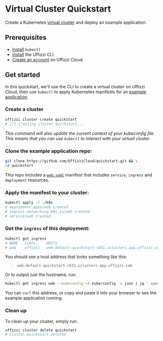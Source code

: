 
# Virtual Cluster Quickstart

Create a Kubernetes [virtual cluster](/core-concepts/ephemeral-environments/virtual-clusters) and deploy an example application.

## Prerequisites

- [Install](https://kubernetes.io/tasks/tools/) `kubectl`
- [Install](installation/cli) the Uffizzi CLI.
- [Create an account](https://app.uffizzi.com) on Uffizzi Cloud.

## Get started

In this quickstart, we'll use the CLI to create a virtual cluster on Uffizzi Cloud, then use `kubectl` to apply Kubernetes manifests for an [example application](https://github.com/UffizziCloud/quickstart-hello-world).  

<Steps>  

### Create a cluster  

  ```bash copy
  uffizzi cluster create quickstart
  # [⠏] Creating cluster quickstart...
  ```

  _This command will also update the current context of your kubeconfig file. This means that you can use `kubectl` to interact with your virtual cluster._

  ### Clone the example application repo:

  ```bash copy
  git clone https://github.com/UffizziCloud/quickstart.git && \
  cd quickstart
  ```

  This repo includes a [`web.yaml`](https://github.com/UffizziCloud/quickstart/blob/main/k8s/web.yaml) manifest that includes `service`, `ingress` and `deployment` resources.

  ### Apply the manifest to your cluster:

  ```bash copy
  kubectl apply -f ./k8s
  # deployment.apps/web created
  # ingress.networking.k8s.io/web created
  # service/web created
  ```

  ### Get the `ingress` of this deployment:

  ```bash copy
  kubectl get ingress
  # NAME   CLASS     HOSTS                                                    ADDRESS   PORTS     AGE
  # web    uffizzi   web-default-quickstart-c831.uclusters.app.uffizzi.com              80, 443   13m
  ```

  You should see a host address that looks something like this:  
  > `web-default-quickstart-c831.uclusters.app.uffizzi.com`  

  Or to output just the hostname, run:

  ``` bash
  kubectl get ingress web --kubeconfig ~/.kube/config -o json | jq '.spec.rules[0].host' | tr -d '"'
  ```

  You can `curl` this address, or copy and paste it into your browser to see the example application running. 

### Clean up

  To clean up your cluster, simply run:

  ```bash copy
  uffizzi cluster delete quickstart
  # Cluster quickstart deleted
  ```

</Steps>
